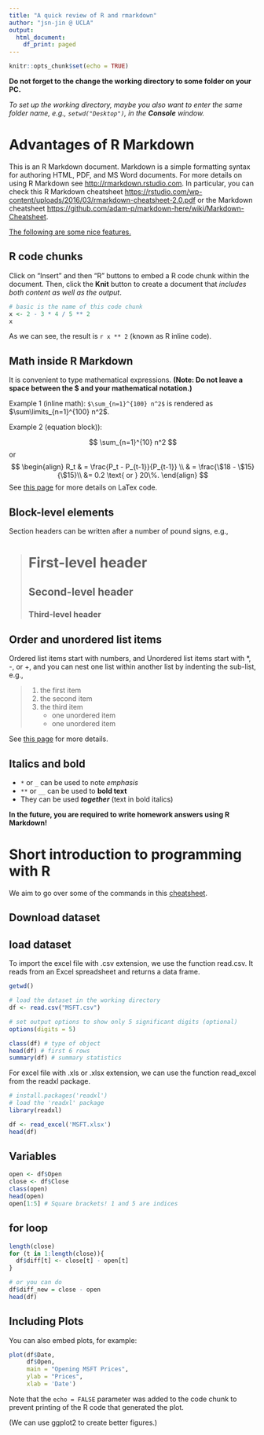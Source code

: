 ```yaml
---
title: "A quick review of R and rmarkdown"
author: "jsn-jin @ UCLA"
output:
  html_document:
    df_print: paged
---
```


```r
knitr::opts_chunk$set(echo = TRUE)
```

**Do not forget to the change the working directory to some folder on your PC.**

*To set up the working directory, maybe you also want to enter the same folder name, e.g., `setwd("Desktop")`, in the **Console** window.*


# Advantages of R Markdown

This is an R Markdown document. Markdown is a simple formatting syntax for authoring HTML, PDF, and MS Word documents. For more details on using R Markdown see <http://rmarkdown.rstudio.com>. In particular, you can check this R Markdown cheatsheet <https://rstudio.com/wp-content/uploads/2016/03/rmarkdown-cheatsheet-2.0.pdf> or the Markdown cheatsheet <https://github.com/adam-p/markdown-here/wiki/Markdown-Cheatsheet>.

<u>The following are some nice features.</u>

## R code chunks

Click on "Insert" and then "R" buttons to embed a R code chunk within the document. Then, click the **Knit** button to create a document that *includes both content as well as the output*.

```r
# basic is the name of this code chunk
x <- 2 - 3 * 4 / 5 ** 2
x
```

As we can see, the result is `r x ** 2` (known as R inline code). 

## Math inside R Markdown

It is convenient to type mathematical expressions. **(Note: Do not leave a space between the $ and your mathematical notation.)**

Example 1 (inline math): `$\sum_{n=1}^{100} n^2$` is rendered as $\sum\limits_{n=1}^{100} n^2$.

Example 2 (equation block)):

$$
\sum_{n=1}^{10} n^2
$$
or
$$
\begin{align}
R_t & = \frac{P_t - P_{t-1}}{P_{t-1}} \\
  & = \frac{\$18 - \$15}{\$15}\\
  &= 0.2 \text{ or } 20\%.
\end{align}
$$
See [this page](https://www.calvin.edu/~rpruim/courses/s341/S17/from-class/MathinRmd.html) for more details on LaTex code.

## Block-level elements

Section headers can be written after a number of pound signs, e.g.,

> # First-level header
> ## Second-level header
> ### Third-level header

## Order and unordered list items

Ordered list items start with numbers, and Unordered list items start with *, -, or +, and you can nest one list within another list by indenting the sub-list, e.g.,

> 1. the first item
> 2. the second item
> 3. the third item
>     - one unordered item
>     - one unordered item

See [this page](https://bookdown.org/yihui/rmarkdown/markdown-syntax.html#math-expressions) for more details.

## Italics and bold

+ `*` or `_` can be used to note *emphasis*
+ `**` or `__` can be used to __bold text__
+ They can be used __*together*__ (text in bold italics)

**In the future, you are required to write homework answers using R Markdown!**


# Short introduction to programming with R

We aim to go over some of the commands in this [cheatsheet](https://rstudio.com/wp-content/uploads/2016/10/r-cheat-sheet-3.pdf).

## Download dataset

## load dataset

To import the excel file with .csv extension, we use the function read.csv. It reads from an Excel spreadsheet and returns a data frame. 

```r
getwd()

# load the dataset in the working directory
df <- read.csv("MSFT.csv")

# set output options to show only 5 significant digits (optional)
options(digits = 5) 

class(df) # type of object
head(df) # first 6 rows
summary(df) # summary statistics
```

For excel file with .xls or .xlsx extension, we can use the function read_excel from the readxl package.

```r
# install.packages('readxl')
# load the 'readxl' package
library(readxl)

df <- read_excel('MSFT.xlsx')
head(df)
```

## Variables

```r
open <- df$Open
close <- df$Close
class(open)
head(open)
open[1:5] # Square brackets! 1 and 5 are indices
```

## for loop

```r
length(close)
for (t in 1:length(close)){
  df$diff[t] <- close[t] - open[t]
}

# or you can do
df$diff_new = close - open 
head(df)
```

## Including Plots

You can also embed plots, for example:

```r
plot(df$Date, 
     df$Open, 
     main = "Opening MSFT Prices",
     ylab = "Prices", 
     xlab = 'Date')
```

Note that the `echo = FALSE` parameter was added to the code chunk to prevent printing of the R code that generated the plot.

(We can use ggplot2 to create better figures.)

